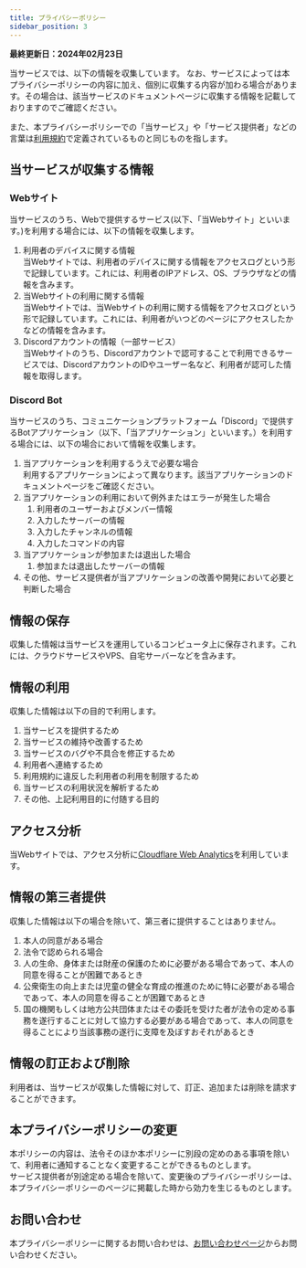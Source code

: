 ```yaml
---
title: プライバシーポリシー
sidebar_position: 3
---
```


**最終更新日：2024年02月23日**

当サービスでは、以下の情報を収集しています。
なお、サービスによっては本プライバシーポリシーの内容に加え、個別に収集する内容が加わる場合があります。その場合は、該当サービスのドキュメントページに収集する情報を記載しておりますのでご確認ください。

また、本プライバシーポリシーでの「当サービス」や「サービス提供者」などの言葉は[利用規約](/tos)で定義されているものと同じものを指します。

## 当サービスが収集する情報
### Webサイト
当サービスのうち、Webで提供するサービス(以下、「当Webサイト」といいます。)を利用する場合には、以下の情報を収集します。
1. 利用者のデバイスに関する情報  
    当Webサイトでは、利用者のデバイスに関する情報をアクセスログという形で記録しています。これには、利用者のIPアドレス、OS、ブラウザなどの情報を含みます。
2. 当Webサイトの利用に関する情報  
    当Webサイトでは、当Webサイトの利用に関する情報をアクセスログという形で記録しています。これには、利用者がいつどのページにアクセスしたかなどの情報を含みます。
3. Discordアカウントの情報（一部サービス）  
    当Webサイトのうち、Discordアカウントで認可することで利用できるサービスでは、DiscordアカウントのIDやユーザー名など、利用者が認可した情報を取得します。

### Discord Bot
当サービスのうち、コミュニケーションプラットフォーム「Discord」で提供するBotアプリケーション（以下、「当アプリケーション」といいます。）を利用する場合には、以下の場合において情報を収集します。
1. 当アプリケーションを利用するうえで必要な場合  
    利用するアプリケーションによって異なります。該当アプリケーションのドキュメントページをご確認ください。
2. 当アプリケーションの利用において例外またはエラーが発生した場合
    1. 利用者のユーザーおよびメンバー情報
    2. 入力したサーバーの情報
    3. 入力したチャンネルの情報
    4. 入力したコマンドの内容
3. 当アプリケーションが参加または退出した場合
    1. 参加または退出したサーバーの情報
4. その他、サービス提供者が当アプリケーションの改善や開発において必要と判断した場合

## 情報の保存
収集した情報は当サービスを運用しているコンピュータ上に保存されます。これには、クラウドサービスやVPS、自宅サーバーなどを含みます。

## 情報の利用
収集した情報は以下の目的で利用します。
1. 当サービスを提供するため
2. 当サービスの維持や改善するため
3. 当サービスのバグや不具合を修正するため
4. 利用者へ連絡するため
5. 利用規約に違反した利用者の利用を制限するため
6. 当サービスの利用状況を解析するため
7. その他、上記利用目的に付随する目的

## アクセス分析
当Webサイトでは、アクセス分析に[Cloudflare Web Analytics](https://www.cloudflare.com/ja-jp/web-analytics)を利用しています。

## 情報の第三者提供
収集した情報は以下の場合を除いて、第三者に提供することはありません。
1. 本人の同意がある場合
2. 法令で認められる場合
3. 人の生命、身体または財産の保護のために必要がある場合であって、本人の同意を得ることが困難であるとき
4. 公衆衛生の向上または児童の健全な育成の推進のために特に必要がある場合であって、本人の同意を得ることが困難であるとき
5. 国の機関もしくは地方公共団体またはその委託を受けた者が法令の定める事務を遂行することに対して協力する必要がある場合であって、本人の同意を得ることにより当該事務の遂行に支障を及ぼすおそれがあるとき

## 情報の訂正および削除
利用者は、当サービスが収集した情報に対して、訂正、追加または削除を請求することができます。  

## 本プライバシーポリシーの変更
本ポリシーの内容は、法令そのほか本ポリシーに別段の定めのある事項を除いて、利用者に通知することなく変更することができるものとします。  
サービス提供者が別途定める場合を除いて、変更後のプライバシーポリシーは、本プライバシーポリシーのページに掲載した時から効力を生じるものとします。

## お問い合わせ
本プライバシーポリシーに関するお問い合わせは、[お問い合わせページ](/contact)からお問い合わせください。